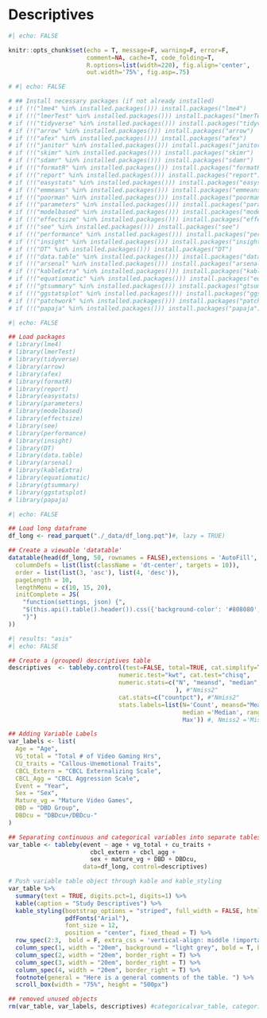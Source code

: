 # Descriptives {.unnumbered}

```r
#| echo: FALSE

knitr::opts_chunk$set(echo = T, message=F, warning=F, error=F, 
                      comment=NA, cache=T, code_folding=T,
                      R.options=list(width=220), fig.align='center', 
                      out.width='75%', fig.asp=.75)
```

```r
# #| echo: FALSE

# ## Install necessary packages (if not already installed)
# if (!("lme4" %in% installed.packages())) install.packages("lme4")
# if (!("lmerTest" %in% installed.packages())) install.packages("lmerTest")
# if (!("tidyverse" %in% installed.packages())) install.packages("tidyverse")
# if (!("arrow" %in% installed.packages())) install.packages("arrow")
# if (!("afex" %in% installed.packages())) install.packages("afex")
# if (!("janitor" %in% installed.packages())) install.packages("janitor")
# if (!("skimr" %in% installed.packages())) install.packages("skimr")
# if (!("sdamr" %in% installed.packages())) install.packages("sdamr")
# if (!("formatR" %in% installed.packages())) install.packages("formatR")
# if (!("report" %in% installed.packages())) install.packages("report")
# if (!("easystats" %in% installed.packages())) install.packages("easystats")
# if (!("emmeans" %in% installed.packages())) install.packages("emmeans")
# if (!("poorman" %in% installed.packages())) install.packages("poorman")
# if (!("parameters" %in% installed.packages())) install.packages("parameters")
# if (!("modelbased" %in% installed.packages())) install.packages("modelbased")
# if (!("effectsize" %in% installed.packages())) install.packages("effectsize")
# if (!("see" %in% installed.packages())) install.packages("see")
# if (!("performance" %in% installed.packages())) install.packages("performance")
# if (!("insight" %in% installed.packages())) install.packages("insight")
# if (!("DT" %in% installed.packages())) install.packages("DT")
# if (!("data.table" %in% installed.packages())) install.packages("data.table")
# if (!("arsenal" %in% installed.packages())) install.packages("arsenal")
# if (!("kableExtra" %in% installed.packages())) install.packages("kableExtra")
# if (!("equatiomatic" %in% installed.packages())) install.packages("equatiomatic")
# if (!("gtsummary" %in% installed.packages())) install.packages("gtsummary")
# if (!("ggstatsplot" %in% installed.packages())) install.packages("ggstatsplot")
# if (!("patchwork" %in% installed.packages())) install.packages("patchwork")
# if (!("papaja" %in% installed.packages())) install.packages("papaja")
```

```r
#| echo: FALSE

## Load packages
# library(lme4)
# library(lmerTest)
# library(tidyverse)
# library(arrow)
# library(afex)
# library(formatR)
# library(report)
# library(easystats)
# library(parameters)
# library(modelbased)
# library(effectsize)
# library(see)
# library(performance)
# library(insight)
# library(DT)
# library(data.table)
# library(arsenal)
# library(kableExtra)
# library(equatiomatic)
# library(gtsummary)
# library(ggstatsplot)
# library(papaja)
```

```r
#| echo: FALSE

## Load long dataframe
df_long <- read_parquet("./_data/df_long.pqt")#, lazy = TRUE)

## Create a viewable 'datatable'
datatable(head(df_long, 50, rownames = FALSE),extensions = 'AutoFill','ColReorder', options = list(autoFill = TRUE,colReorder = TRUE,
  columnDefs = list(list(className = 'dt-center', targets = 10)),
  order = list(list(3, 'asc'), list(4, 'desc')),
  pageLength = 10,
  lengthMenu = c(10, 15, 20),
  initComplete = JS(
    "function(settings, json) {",
    "$(this.api().table().header()).css({'background-color': '#808080', 'color': '#fff'});",
    "}")
))

```

```r
#| results: "asis"
#| echo: FALSE

## Create a (grouped) descriptives table 
descriptives  <- tableby.control(test=FALSE, total=TRUE, cat.simplify=TRUE,
                               numeric.test="kwt", cat.test="chisq",
                               numeric.stats=c("N", "meansd", "median", "range" 
                                               ), #"Nmiss2"
                               cat.stats=c("countpct"), #"Nmiss2"
                               stats.labels=list(N='Count', meansd="Mean (SD)",
                                                 median ='Median', range='Min -
                                                 Max')) #, Nmiss2 ='Missing'

## Adding Variable Labels
var_labels <- list(
  Age = "Age",
  VG_total = "Total # of Video Gaming Hrs",
  CU_traits = "Callous-Unemotional Traits",
  CBCL_Extern = "CBCL Externalizing Scale",
  CBCL_Agg = "CBCL Aggression Scale",
  Event = "Year",
  Sex = "Sex",
  Mature_vg = "Mature Video Games",
  DBD = "DBD Group", 
  DBDcu = "DBDcu+/DBDcu-"
)

## Separating continuous and categorical variables into separate tables
var_table <- tableby(event ~ age + vg_total + cu_traits +
                       cbcl_extern + cbcl_agg +
                       sex + mature_vg + DBD + DBDcu,
                     data=df_long, control=descriptives)

# Push variable table object through kable and kable_styling
var_table %>%
  summary(text = TRUE, digits.pct=1, digits=1) %>%
  kable(caption = "Study Descriptives") %>%
  kable_styling(bootstrap_options = "striped", full_width = FALSE, html_font = "Cambria",
                pdfFonts("Arial"),
                font_size = 12,
                position = "center", fixed_thead = T) %>%
  row_spec(2:3,  bold = F, extra_css = 'vertical-align: middle !important;') %>%
  column_spec(1, width = "20em", background = "light grey", bold = T, border_right = T) %>%
  column_spec(2, width = "20em", border_right = T) %>%
  column_spec(3, width = "20em", border_right = T) %>%
  column_spec(4, width = "20em", border_right = T) %>%
  footnote(general = "Here is a general comments of the table. ") %>%
  scroll_box(width = "75%", height = "500px")

## removed unused objects
rm(var_table, var_labels, descriptives) #categoricalvar_table, categoricalvar_labels
```


